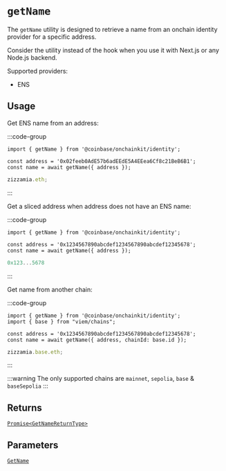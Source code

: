 # `getName`

The `getName` utility is designed to retrieve a name from an onchain identity
provider for a specific address.

Consider the utility instead of the hook when you
use it with Next.js or any Node.js backend.

Supported providers:

- ENS

## Usage

Get ENS name from an address:

:::code-group

```tsx [code]
import { getName } from '@coinbase/onchainkit/identity';

const address = '0x02feeb0AdE57b6adEEdE5A4EEea6Cf8c21BeB6B1';
const name = await getName({ address });
```

```ts [return value]
zizzamia.eth;
```

:::

Get a sliced address when address does not have an ENS name:

:::code-group

```tsx [code]
import { getName } from '@coinbase/onchainkit/identity';

const address = '0x1234567890abcdef1234567890abcdef12345678';
const name = await getName({ address });
```

```ts [return value]
0x123...5678
```

:::

Get name from another chain:

:::code-group

```tsx [code]
import { getName } from '@coinbase/onchainkit/identity';
import { base } from "viem/chains";

const address = '0x1234567890abcdef1234567890abcdef12345678';
const name = await getName({ address, chainId: base.id });
```

```ts [return value]
zizzamia.base.eth;
```

:::

:::warning
The only supported chains are `mainnet`, `sepolia`, `base` & `baseSepolia`
:::


## Returns

[`Promise<GetNameReturnType>`](/identity/types#getnamereturntype)

## Parameters

[`GetName`](/identity/types#getname)
